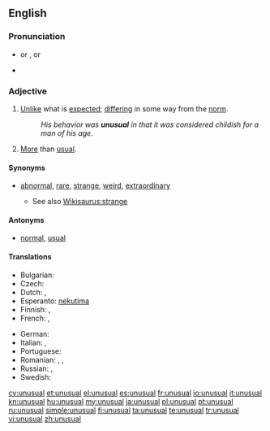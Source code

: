 ==English==

===Pronunciation===
* {{IPA|/ʌnˈjuːʒuəl/}} or {{IPAchar|/ʌnˈjuːʒəl/}}, {{SAMPA|/Vn"ju:Zu@l/}} or {{SAMPAchar|/Vn"ju:Z@l/}}
* {{audio|en-us-unusual.ogg|Audio (US)}}

===Adjective===
{{en-adj}}

# [[unlike|Unlike]] what is [[expected]]; [[differ]]ing in some way from the [[norm]].
#: ''His behavior was '''unusual''' in that it was considered childish for a man of his age.''
# [[more|More]] than [[usual]].

====Synonyms====
* {{sense|different from the expected}} [[abnormal]], [[rare]], [[strange]], [[weird]], {{qualifier|stronger}} [[extraordinary]]
** See also [[Wikisaurus:strange]]

====Antonyms====
* {{sense|different from the expected}} [[normal]], [[usual]]

====Translations====
{{trans-top|unlike what is expected; differing in some way from the norm}}
* Bulgarian: {{t+|bg|необикновен}}
* Czech: {{t-|cs|neobvyklý|m}}
* Dutch: {{t-|nl|ongebruikelijk}}, {{t+|nl|ongewoon}}
* Esperanto: [[nekutima]]
* Finnish: {{t+|fi|erikoinen}}, {{t+|fi|epätavallinen}}
* French: {{t+|fr|inhabituel}}, {{t+|fr|insolite}}
{{trans-mid}}
* German: {{t+|de|ungewöhnlich}}
* Italian: {{t+|it|insolito}}, {{t-|it|particolare}}
* Portuguese: {{t+|pt|inesperado}}
* Romanian: {{t+|ro|ciudat}}, {{t|ro|insolit|m|n}}, {{t|ro|neobișnuit|m|n}}
* Russian: {{t+|ru|необычный}}, {{t+|ru|необыкновенный}}
* Swedish: {{t+|sv|ovanlig}}
{{trans-bottom}}
{{trans-top|more than usual}}
{{trans-mid}}
{{trans-bottom}}

[[cy:unusual]]
[[et:unusual]]
[[el:unusual]]
[[es:unusual]]
[[fr:unusual]]
[[io:unusual]]
[[it:unusual]]
[[kn:unusual]]
[[hu:unusual]]
[[my:unusual]]
[[ja:unusual]]
[[pl:unusual]]
[[pt:unusual]]
[[ru:unusual]]
[[simple:unusual]]
[[fi:unusual]]
[[ta:unusual]]
[[te:unusual]]
[[tr:unusual]]
[[vi:unusual]]
[[zh:unusual]]